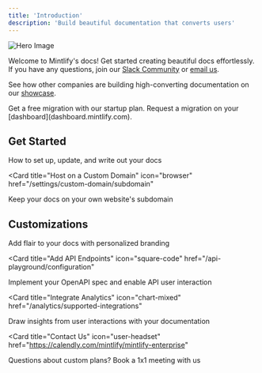 ```yaml
---
title: 'Introduction'
description: 'Build beautiful documentation that converts users'
---
```


![Hero Image](https://mintlify-assets.b-cdn.net/intro-hero-light.png)

Welcome to Mintlify's docs! Get started creating beautiful docs effortlessly. If you have any questions, join our [Slack Community](https://mintlify.com/community) or [email us](mailto:support@mintlify.com).

See how other companies are building high-converting documentation on our
[showcase](https://mintlify.com/showcase).

<Info>
  Get a free migration with our startup plan. Request a migration on your
  [dashboard](dashboard.mintlify.com).
</Info>

## Get Started

<CardGroup cols={2}>
<Card title="Quickstart" icon="timer" href="/quickstart">
  How to set up, update, and write out your docs
</Card>

<Card
  title="Host on a Custom Domain"
  icon="browser"
  href="/settings/custom-domain/subdomain"
>
  Keep your docs on your own website's subdomain
</Card>

</CardGroup>

## Customizations

<CardGroup cols={2}>

<Card title="Style Your Docs" icon="paintbrush" href="/settings/global">
  Add flair to your docs with personalized branding
</Card>

<Card
  title="Add API Endpoints"
  icon="square-code"
  href="/api-playground/configuration"
>
  Implement your OpenAPI spec and enable API user interaction
</Card>

<Card
  title="Integrate Analytics"
  icon="chart-mixed"
  href="/analytics/supported-integrations"
>
  Draw insights from user interactions with your documentation
</Card>

<Card
  title="Contact Us"
  icon="user-headset"
  href="https://calendly.com/mintlify/mintlify-enterprise"
>
  Questions about custom plans? Book a 1x1 meeting with us
</Card>

</CardGroup>
